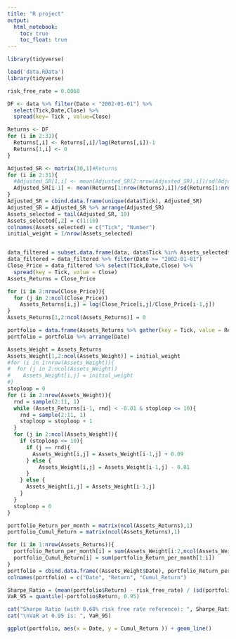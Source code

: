 ```yaml
---
title: "R project"
output: 
  html_notebook: 
    toc: true
    toc_float: true
---
```

```r
library(tidyverse)
```


```r
load('data.RData')
library(tidyverse)

risk_free_rate = 0.0068

DF <- data %>% filter(Date < "2002-01-01") %>%
  select(Tick,Date,Close) %>%
  spread(key= Tick , value=Close)

Returns <- DF
for (i in 2:31){
  Returns[,i] <- Returns[,i]/lag(Returns[,i])-1
  Returns[1,i] <- 0
}

Adjusted_SR <- matrix(30,1)#Returns
for (i in 2:31){
  #Adjusted_SR[1,i] <- mean(Adjusted_SR[2:nrow(Adjusted_SR),i])/sd(Adjusted_SR[2:nrow(Adjusted_SR),i])
  Adjusted_SR[i-1] <- mean(Returns[1:nrow(Returns),i])/sd(Returns[1:nrow(Returns),i])
}
Adjusted_SR = cbind.data.frame(unique(data$Tick), Adjusted_SR)
Adjusted_SR = Adjusted_SR %>% arrange(Adjusted_SR)
Assets_selected = tail(Adjusted_SR, 10)
Assets_selected[,2] = c(1:10)
colnames(Assets_selected) = c("Tick", "Number")
initial_weight = 1/nrow(Assets_selected)


data_filtered = subset.data.frame(data, data$Tick %in% Assets_selected$Tick)
data_filtered = data_filtered %>% filter(Date >= "2002-01-01")
Close_Price = data_filtered %>% select(Tick,Date,Close) %>% 
  spread(key = Tick, value = Close)
Assets_Returns = Close_Price

for (i in 2:nrow(Close_Price)){
  for (j in 2:ncol(Close_Price))
    Assets_Returns[i,j] = log(Close_Price[i,j]/Close_Price[i-1,j])
}
Assets_Returns[1,2:ncol(Assets_Returns)] = 0

portfolio = data.frame(Assets_Returns %>% gather(key = Tick, value = Returns, -Date))
portfolio = portfolio %>% arrange(Date)

Assets_Weight = Assets_Returns
Assets_Weight[1,2:ncol(Assets_Weight)] = initial_weight
#for (i in 1:nrow(Assets_Weight)){
#  for (j in 2:ncol(Assets_Weight))
#    Assets_Weight[i,j] = initial_weight
#}
stoploop = 0
for (i in 2:nrow(Assets_Weight)){
  rnd = sample(2:11, 1)
  while (Assets_Returns[i-1, rnd] < -0.01 & stoploop <= 10){
    rnd = sample(2:11, 1)
    stoploop = stoploop + 1
  }
  for (j in 2:ncol(Assets_Weight)){
    if (stoploop <= 10){
      if (j == rnd){
        Assets_Weight[i,j] = Assets_Weight[i-1,j] + 0.09
      } else {
          Assets_Weight[i,j] = Assets_Weight[i-1,j] - 0.01
      }
    } else {
      Assets_Weight[i,j] = Assets_Weight[i-1,j]
    }
  }
  stoploop = 0
}

portfolio_Return_per_month = matrix(ncol(Assets_Returns),1)
portfolio_Cumul_Return = matrix(ncol(Assets_Returns),1)

for (i in 1:nrow(Assets_Returns)){
  portfolio_Return_per_month[i] = sum(Assets_Weight[i:2,ncol(Assets_Weight)]*Assets_Returns[i,ncol(Assets_Returns)])
  portfolio_Cumul_Return[i] = sum(portfolio_Return_per_month[1:i])
}
portfolio = cbind.data.frame((Assets_Weight$Date), portfolio_Return_per_month, portfolio_Cumul_Return)
colnames(portfolio) = c("Date", "Return", "Cumul_Return")

Sharpe_Ratio = (mean(portfolio$Return) - risk_free_rate) / (sd(portfolio$Return))
VaR_95 = quantile(-portfolio$Return, 0.95)

cat("Sharpe Ratio (with 0.68% risk free rate reference): ", Sharpe_Ratio)
cat("\nVaR at 0.95 is: ", VaR_95)

ggplot(portfolio, aes(x = Date, y = Cumul_Return )) + geom_line()
```

